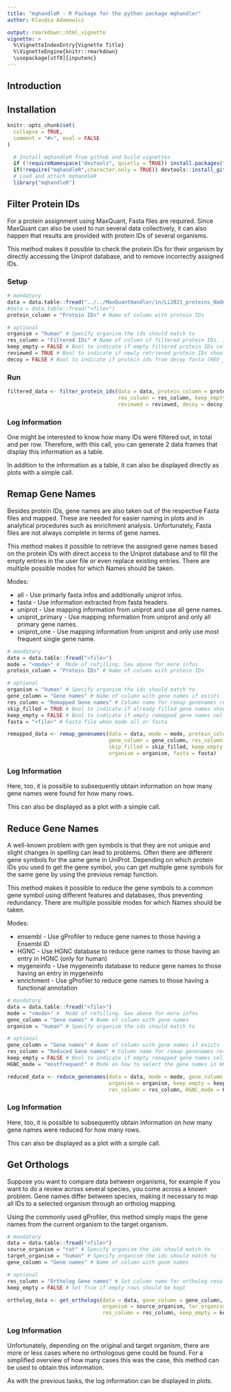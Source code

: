 ```yaml
---
title: "mqhandleR - R Package for the python package mqhandler"
author: Klaudia Adamowicz

output: rmarkdown::html_vignette
vignette: >
  %\VignetteIndexEntry{Vignette Title}
  %\VignetteEngine{knitr::rmarkdown}
  \usepackage[utf8]{inputenc}
---
```




## Introduction {-}

## Installation {-}

```r
knitr::opts_chunk$set(
  collapse = TRUE,
  comment = "#>", eval = FALSE
)
```

```r
  # Install mqhandleR from github and build vignettes
  if (!requireNamespace("devtools", quietly = TRUE)) install.packages("devtools")
  if(!require("mqhandleR",character.only = TRUE)) devtools::install_github("symbod/MaxQuantHandler-R", build_vignettes = TRUE, dependencies = TRUE)
  # Load and attach mqhandleR 
  library("mqhandleR")
```

## Filter Protein IDs

For a protein assignment using MaxQuant, Fasta files are required. Since MaxQuant can also be used to run several data collectively, it can also happen that results are provided with protein IDs of several organisms. 

This method makes it possible to check the protein IDs for their organism by directly accessing the Uniprot database, and to remove incorrectly assigned IDs.

### Setup
```r
# mandatory
data = data.table::fread("../../MaxQuantHandler/in/Li2021_proteins_NaOmit_SL_irs.txt")
#data = data.table::fread("<file>")
protein_column = "Protein IDs" # Name of column with protein IDs

# optional 
organism = "human" # Specify organism the ids should match to
res_column = "Filtered IDs" # Name of column of filtered protein IDs. If NULL, the protein_column will be overridden
keep_empty = FALSE # Bool to indicate if empty filtered protein IDs cells should be kept or deleted
reviewed = TRUE # Bool to indicate if newly retrieved protein IDs should be reduced to reviewed ones
decoy = FALSE # Bool to indicate if protein ids from decoy fasta (REV__, CON__) should be kept
```

### Run 
```r
filtered_data <- filter_protein_ids(data = data, protein_column = protein_column, organism = organism,
                                    res_column = res_column, keep_empty = keep_empty, 
                                    reviewed = reviewed, decoy = decoy)
```
### Log Information
One might be interested to know how many IDs were filtered out, in total and per row. Therefore, with this call, you can generate 2 data frames that display this information as a table.

In addition to the information as a table, it can also be displayed directly as plots with a simple call.


## Remap Gene Names

Besides protein IDs, gene names are also taken out of the respective Fasta files and mapped. These are needed for easier naming in plots and in analytical procedures such as enrichment analysis. Unfortunately, Fasta files are not always complete in terms of gene names. 

This method makes it possible to retrieve the assigned gene names based on the protein IDs with direct access to the Uniprot database and to fill the empty entries in the user file or even replace existing entries. There are multiple possible modes for which Names should be taken.

Modes:

* all - Use primarly fasta infos and additionally uniprot infos.
* fasta - Use information extracted from fasta headers.
* uniprot - Use mapping information from uniprot and use all gene names.
* uniprot_primary - Use mapping information from uniprot and only all primary gene names.
* uniprot_one - Use mapping information from uniprot and only use most frequent single gene name.


```r
# mandatory
data = data.table::fread("<file>")
mode = "<mode>" #  Mode of refilling. See above for more infos
protein_column = "Protein IDs" # Name of column with protein IDs

# optional 
organism = "human" # Specify organism the ids should match to
gene_column = "Gene names" # Name of column with gene names if exists
res_column = "Remapped Gene names" # Column name for remap genenames results. If None, the gene_column will be overridden.
skip_filled = TRUE # Bool to indicate if already filled gene names should be skipped
keep_empty = FALSE # Bool to indicate if empty remapped gene names cells should be kept or deleted
fasta = "<file>" # Fasta file when mode all or fasta
```

```r
remapped_data <- remap_genenames(data = data, mode = mode, protein_column = protein_column, 
                                 gene_column = gene_column, res_column = res_column,
                                 skip_filled = skip_filled, keep_empty = keep_empty,
                                 organism = organism, fasta = fasta)
```

### Log Information
Here, too, it is possible to subsequently obtain information on how many gene names were found for how many rows. 

This can also be displayed as a plot with a simple call.

## Reduce Gene Names

A well-known problem with gen symbols is that they are not unique and slight changes in spelling can lead to problems. Often there are different gene symbols for the same gene in UniProt. Depending on which protein IDs you used to get the gene symbol, you can get multiple gene symbols for the same gene by using the previous remap function.

This method makes it possible to reduce the gene symbols to a common gene symbol using different features and databases, thus preventing redundancy. There are multiple possible modes for which Names should be taken.

Modes:

* ensembl - Use gProfiler to reduce gene names to those having a Ensembl ID
* HGNC - Use HGNC database to reduce gene names to those having an entry in HGNC (only for human)
* mygeneinfo - Use mygeneinfo database to reduce gene names to those having an entry in mygeneinfo
* enrichment - Use gProfiler to reduce gene names to those having a functional annotation


```r
# mandatory
data = data.table::fread("<file>")
mode = "<mode>" #  Mode of refilling. See above for more infos
gene_column = "Gene names" # Name of column with gene names
organism = "human" # Specify organism the ids should match to

# optional 
gene_column = "Gene names" # Name of column with gene names if exists
res_column = "Reduced Gene names" # Column name for remap genenames results. If None, the gene_column will be overridden.
keep_empty = FALSE # Bool to indicate if empty remapped gene names cells should be kept or deleted
HGNC_mode = "mostfrequent" # Mode on how to select the gene names in HGNC (mostfrequent, all)
```

```r
reduced_data <- reduce_genenames(data = data, mode = mode, gene_column = gene_column, 
                                 organism = organism, keep_empty = keep_empty,
                                 res_column = res_column, HGNC_mode = HGNC_mode)
```

### Log Information
Here, too, it is possible to subsequently obtain information on how many gene names were reduced for how many rows. 

This can also be displayed as a plot with a simple call.

## Get Orthologs
Suppose you want to compare data between organisms, for example if you want to do a review across several species, you come across a known problem. Gene names differ between species, making it necessary to map all IDs to a selected organism through an ortholog mapping.

Using the commonly used gProfiler, this method simply maps the gene names from the current organism to the target organism. 

```r
# mandatory
data = data.table::fread("<file>")
source_organism = "rat" # Specify organism the ids should match to
target_organism = "human" # Specify organism the ids should match to
gene_column = "Gene names" # Name of column with gene names

# optional 
res_column = "Ortholog Gene names" # Set column name for ortholog results. If None, the gene_column will be overridden.
keep_empty = FALSE # Set True if empty rows should be kept
```

```r
ortholog_data <- get_orthologs(data = data, gene_column = gene_column, 
                               organism = source_organism, tar_organism = target_organism,
                               res_column = res_column, keep_empty = keep_empty)
```

### Log Information
Unfortunately, depending on the original and target organism, there are more or less cases where no orthologous gene could be found. For a simplified overview of how many cases this was the case, this method can be used to obtain this information.

As with the previous tasks, the log information can be displayed in plots.